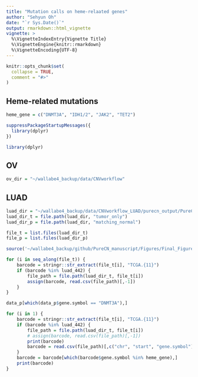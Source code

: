 ```yaml
---
title: "Mutation calls on heme-relaated genes"
author: "Sehyun Oh"
date: "`r Sys.Date()`"
output: rmarkdown::html_vignette
vignette: >
  %\VignetteIndexEntry{Vignette Title}
  %\VignetteEngine{knitr::rmarkdown}
  %\VignetteEncoding{UTF-8}
---
```


```r
knitr::opts_chunk$set(
  collapse = TRUE,
  comment = "#>"
)
```

## Heme-related mutations 
```r
heme_gene = c("DNMT3A", "IDH1/2", "JAK2", "TET2")
```

```r
suppressPackageStartupMessages({
  library(dplyr)
})
```

```r
library(dplyr)
```

## OV
```r
ov_dir = "~/wallabe4_backup/data/CNVworkflow"
```

## LUAD 
```r
luad_dir = "~/wallabe4_backup/data/CNVworkflow_LUAD/purecn_output/PureCN"
luad_dir_t = file.path(luad_dir, "tumor_only")
luad_dir_p = file.path(luad_dir, "matching_normal")
```

```r
file_t = list.files(luad_dir_t)
file_p = list.files(luad_dir_p)
```

```r
source('~/wallabe4_backup/github/PureCN_manuscript/Figures/Final_Figures/non_dup.R')
```

```r
for (i in seq_along(file_t)) {
    barcode = stringr::str_extract(file_t[i], "TCGA.{11}")
    if (barcode %in% luad_442) {
        file_path = file.path(luad_dir_t, file_t[i])
        assign(barcode, read.csv(file_path)[,-1])
    }
}
```

```r
data_p[which(data_p$gene.symbol == "DNMT3A"),]
```

```r
for (i in 1) {
    barcode = stringr::str_extract(file_t[i], "TCGA.{11}")
    if (barcode %in% luad_442) {
        file_path = file.path(luad_dir_t, file_t[i])
        # assign(barcode, read.csv(file_path)[,-1])
        print(barcode)
        barcode = read.csv(file_path)[,c("chr", "start", "gene.symbol")]
    }
    barcode = barcode[which(barcode$gene.symbol %in% heme_gene),]
    print(barcode)
}
```



